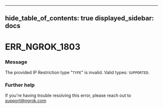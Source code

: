 

---
hide_table_of_contents: true
displayed_sidebar: docs
---


# ERR_NGROK_1803

### Message
The provided IP Restriction type "`TYPE`" is invalid. Valid types: `SUPPORTED`.

<ErrorDetails error="err_ngrok_1803" />



### Further help
If you're having trouble resolving this error, please reach out to [support@ngrok.com](mailto:support@ngrok.com?subject=Help%20with%20ERR_NGROK_1803)

